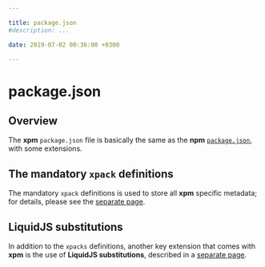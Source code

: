 ```yaml
---

title: package.json
#description: ...

date: 2019-07-02 00:36:00 +0300

---
```


# package.json

## Overview

The **xpm** `package.json` file is
basically the same as the **npm**
[`package.json`](https://docs.npmjs.com/files/package.json),
with some extensions.

## The mandatory `xpack` definitions

The mandatory `xpack` definitions is used to store all
**xpm** specific metadata; for details, please see the
[separate page](/docs/metadata/).

## LiquidJS substitutions

In addition to the `xpacks` definitions, another key extension
that comes with **xpm** is the use of
**LiquidJS substitutions**, described in a
[separate page](/docs/metadata/liquidjs-substitutions/).
